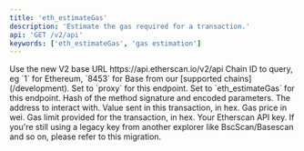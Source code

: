 ```yaml
---
title: 'eth_estimateGas'
description: 'Estimate the gas required for a transaction.'
api: 'GET /v2/api'
keywords: ['eth_estimateGas', 'gas estimation']
---
```



<CreditChip description="Estimates the gas necessary for a transaction" />

  <ParamField path="v2" type="string" default="v2">
    Use the new V2 base URL https://api.etherscan.io/v2/api
  </ParamField>
  <ParamField query="chainid" type="string" default="1">
    Chain ID to query, eg `1` for Ethereum, `8453` for Base from our [supported chains](/development).
  </ParamField>
  <ParamField query="module" type="string" default="proxy">
    Set to `proxy` for this endpoint.
  </ParamField>
  <ParamField query="action" type="string" default="eth_estimateGas">
    Set to `eth_estimateGas` for this endpoint.
  </ParamField>
  <ParamField query="data" type="string" default="0x4e71d92d">
    Hash of the method signature and encoded parameters.
  </ParamField>
  <ParamField query="to" type="string" default="0xf0160428a8552ac9bb7e050d90eeade4ddd52843">
    The address to interact with.
  </ParamField>
  <ParamField query="value" type="string" default="0xff22">
    Value sent in this transaction, in hex.
  </ParamField>
  <ParamField query="gasPrice" type="string" default="0x51da038cc">
    Gas price in wei.
  </ParamField>
  <ParamField query="gas" type="string" default="0x5f5e0ff">
    Gas limit provided for the transaction, in hex.
  </ParamField>
  <ParamField query="apikey" type="string">
    Your Etherscan API key. If you're still using a legacy key from another explorer like BscScan/Basescan and so on, please refer to this migration.
  </ParamField>
